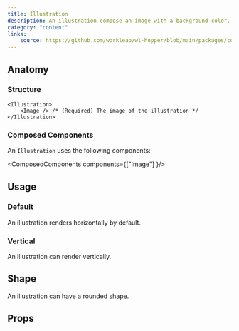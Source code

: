 ```yaml
---
title: Illustration
description: An illustration compose an image with a background color. Use an illustration as an hero in a modal.
category: "content"
links:
    source: https://github.com/workleap/wl-hopper/blob/main/packages/components/src/illustration/src/Illustration.tsx
---
```


<Example src="illustration/docs/preview" isOpen />

## Anatomy

### Structure

```tsx
<Illustration>
    <Image /> /* (Required) The image of the illustration */
</Illustration>
```

### Composed Components

An `Illustration` uses the following components:

<ComposedComponents components={["Image"] }/>

## Usage

### Default

An illustration renders horizontally by default.

<Example src="illustration/docs/default" />

### Vertical

An illustration can render vertically.

<Example src="illustration/docs/vertical" />

## Shape

An illustration can have a rounded shape.

<Example src="illustration/docs/shape" />

## Props

<PropTable component="Illustration" />



